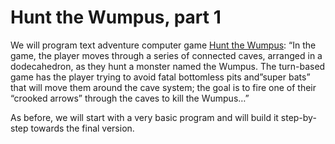 # Hunt the Wumpus, part 1 {#seminar04}

We will program text adventure computer game [Hunt the Wumpus](https://en.wikipedia.org/wiki/Hunt_the_Wumpus): "In the game, the player moves through a series of connected caves, arranged in a dodecahedron, as they hunt a monster named the Wumpus. The turn-based game has the player trying to avoid fatal bottomless pits and "super bats" that will move them around the cave system; the goal is to fire one of their "crooked arrows" through the caves to kill the Wumpus..."

As before, we will start with a very basic program and will build it step-by-step towards the final version.


